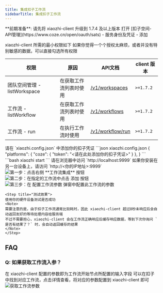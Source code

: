 ```yaml
---
title: 集成扣子工作流
sidebarTitle: 集成扣子工作流
---
```


<Note>
  **前期准备**: 请先将 xiaozhi-client 升级到 1.7.4 及以上版本
</Note>

<Steps>
  <Step title="获取扣子空间授权凭证">
  打开 [扣子空间-API管理](https://www.coze.cn/open/oauth/sats) - 服务身份及凭证 - 添加

  xiaozhi-client 所需的最小权限如下
  <Note>如果你觉得一个个授权太麻烦，或者并没有特别敏感的数据，可以直接勾选所有权限</Note>

| 权限 | 原因 | API文档 | client 版本 |
| -------- | ------------------------------------- | --- | --- |
| 团队空间管理 - listWorkspace | 在获取工作流列表时使用 | [/v1/workspaces](https://www.coze.cn/open/docs/developer_guides/list_workspace) | `>=1.7.2` |
| 工作流 - listWorkflow | 在获取工作流列表时使用 | [/v1/workflows](https://www.coze.cn/open/docs/developer_guides/get_workflow_list) | `>=1.7.2` |
| 工作流 - run | 在执行工作流时使用 | [/v1/workflow/run](https://www.coze.cn/open/docs/developer_guides/workflow_run) | `>=1.7.2` |
  </Step>

  <Step title="配置扣子凭证">
  请在 `xiaozhi.config.json` 中添加你的扣子凭证
  ```json xiaozhi.config.json
  {
    "platforms": {
      "coze": {
        "token": "<请在此处添加你的扣子凭证>"
      }
    },
  }
  ```
  </Step>

  <Step title="启动服务">
    ```bash
    xiaozhi start
    ```
  </Step>

  <Step title="集成一个工作流">
  请在浏览器中访问 `http://localhost:9999`
  <Note>如果你安装在另一台设备上，请访问 `http://<你的IP地址>:9999`</Note>
  <Frame caption="第一步：点击右侧 工作流集成 按钮">
  <img src="/images/coze-workflow/config-workflow-step-1.png" alt="第一步：点击右侧 **工作流集成** 按钮" />
</Frame>
<br />
  <Frame caption="第二步：在指定的工作流中点击 添加 按钮">
  <img src="/images/coze-workflow/config-workflow-step-2.png" alt="第二步：在指定的工作流中点击 添加 按钮" />
</Frame>
<br />
  <Frame caption="第三步：在 配置工作流参数 弹窗中配置此工作流的参数">
  <img src="/images/coze-workflow/config-workflow-step-3.png" alt="第三步：在 配置工作流参数 弹窗中配置此工作流的参数" />
</Frame>
  </Step>

    <Step title="测试效果">
    使用你的硬件设备测试是否成功
    <Note>
    需要注意的是，由于扣子工作流通常比较耗时，因此 xiaozhi-client 超过8秒未响应后会自动返回友好的等待处理内容给服务端
    不过不需要担心，xiaozhi-client 会在工作流正确响应后缓存响应数据，等到下次你询问 `是否有结果了？` 时，会自动返回缓存的结果
    </Note>
    </Step>
</Steps>

## FAQ

### Q: 如果获取工作流入参？
在 xiaozhi-client 配置的参数即为工作流开始节点所配置的输入字段
可以在扣子中找到对应工作流，点击详情查看，将对应的参数配置到 xiaozhi-client 即可
![获取工作流参数](/images/coze-workflow/get-parameter.png)
